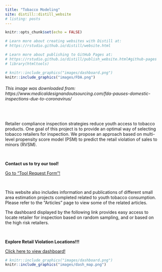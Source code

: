 ```yaml
---
title: "Tobacco Modeling"
site: distill::distill_website
# listing: posts
---
```




```r
knitr::opts_chunk$set(echo = FALSE)

# Learn more about creating websites with Distill at:
# https://rstudio.github.io/distill/website.html

# Learn more about publishing to GitHub Pages at:
# https://rstudio.github.io/distill/publish_website.html#github-pages
# library(htmltools)

```


```r
# knitr::include_graphics("images/dashboard.png")
knitr::include_graphics("images/FDA.png")
```

<h6>This image was downloaded from: https://www.medicaldesignandoutsourcing.com/fda-pauses-domestic-inspections-due-to-coronavirus/</h4>


<br>

Retailer compliance inspection strategies reduce youth access to tobacco products. One goal of this project is to provide an optimal way of selecting tobacco retailers for inspection. We propose an approach based on multi-level propensity score model (PSM) to predict the retail violation of sales to minors (RVSM).  

<br>
  
:::: {.blackbox data-latex=""}
::: {.center data-latex=""}
**Contact us to try our tool!**
:::

[Go to "Tool Request Form"!](dataRequest.html)

::::


<br>

This website also includes information and publications of different small area estimation projects completed related to youth tobacco consumption. Please refer to the "Articles" page to view some of the related articles.

The dashboard displayed by the following link provides easy access to locate retailer for inspection based on random sampling, and or based on the high risk retailers.

<br>



:::: {.blackbox data-latex=""}
::: {.center data-latex=""}
**Explore Retail Violation Locations!!!**
:::
[Click here to view dashboard!](https://niroapps.shinyapps.io/RetailCheck/)
::::


```r
# knitr::include_graphics("images/dashboard.png")
knitr::include_graphics("images/dash_map.png")
```

